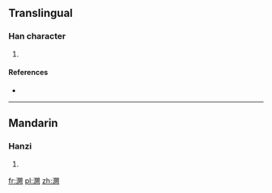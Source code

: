 ==Translingual==

===Han character===
{{Han char|rn=85|rad=水|as=18|sn=21|four=|canj=EANO}}

# {{defn|Han|sort=水18}}

====References====
* {{Han ref|kx=0663.010|dkj=18760|dj=1072.010|hdz=31794.010|uh=704D|ud=28749}}

----

==Mandarin==

===Hanzi===
{{cmn-hanzi|pin=[[lí]] ([[li2]]), [[què]] ([[que4]]), [[shī]] ([[shi1]]), [[xǐ]] ([[xi3]]), [[xiǎn]] ([[xian3]])|wg=li<sup>2</sup>, ch'üeh<sup>4</sup>, shih<sup>1</sup>, hsi<sup>3</sup>, hsien<sup>3</sup>}}

# {{defn|lang=cmn|sort=水18}}

[[fr:灍]]
[[pl:灍]]
[[zh:灍]]